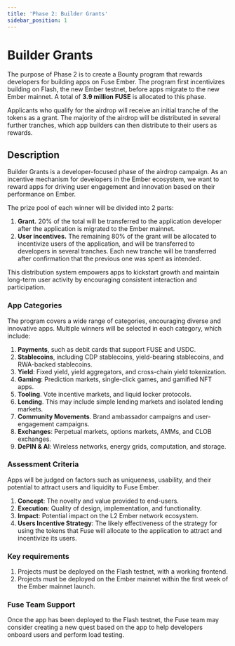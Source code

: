 ```yaml
---
title: 'Phase 2: Builder Grants'
sidebar_position: 1
---
```


# Builder Grants

The purpose of Phase 2 is to create a Bounty program that rewards developers for building apps on Fuse Ember. The program first incentivizes building on Flash, the new Ember testnet, before apps migrate to the new Ember mainnet. A total of **3.9 million FUSE** is allocated to this phase.

Applicants who qualify for the airdrop will receive an initial tranche of the tokens as a grant. The majority of the airdrop will be distributed in several further tranches, which app builders can then distribute to their users as rewards.

## Description

Builder Grants is a developer-focused phase of the airdrop campaign. As an incentive mechanism for developers in the Ember ecosystem, we want to reward apps for driving user engagement and innovation based on their performance on Ember.

The prize pool of each winner will be divided into 2 parts:

1. **Grant.** 20% of the total will be transferred to the application developer after the application is migrated to the Ember mainnet.
2. **User incentives.** The remaining 80% of the grant will be allocated to incentivize users of the application, and will be transferred to developers in several tranches. Each new tranche will be transferred after confirmation that the previous one was spent as intended.

This distribution system empowers apps to kickstart growth and maintain long-term user activity by encouraging consistent interaction and participation.

### App Categories

The program covers a wide range of categories, encouraging diverse and innovative apps. Multiple winners will be selected in each category, which include:

1. **Payments**, such as debit cards that support FUSE and USDC.
2. **Stablecoins**, including CDP stablecoins, yield-bearing stablecoins, and RWA-backed stablecoins.
3. **Yield**: Fixed yield, yield aggregators, and cross-chain yield tokenization.
4. **Gaming**: Prediction markets, single-click games, and gamified NFT apps.
5. **Tooling**. Vote incentive markets, and liquid locker protocols.
6. **Lending**. This may include simple lending markets and isolated lending markets.
7. **Community Movements**. Brand ambassador campaigns and user-engagement campaigns.
8. **Exchanges**: Perpetual markets, options markets, AMMs, and CLOB exchanges.
9. **DePIN & AI**: Wireless networks, energy grids, computation, and storage.

### Assessment Criteria

Apps will be judged on factors such as uniqueness, usability, and their potential to attract users and liquidity to Fuse Ember.

1. **Concept**: The novelty and value provided to end-users.
2. **Execution**: Quality of design, implementation, and functionality.
3. **Impact**: Potential impact on the L2 Ember network ecosystem.
4. **Users Incentive Strategy**: The likely effectiveness of the strategy for using the tokens that Fuse will allocate to the application to attract and incentivize its users.

### Key requirements

1. Projects must be deployed on the Flash testnet, with a working frontend.
2. Projects must be deployed on the Ember mainnet within the first week of the Ember mainnet launch.

### Fuse Team Support

Once the app has been deployed to the Flash testnet, the Fuse team may consider creating a new quest based on the app to help developers onboard users and perform load testing.
